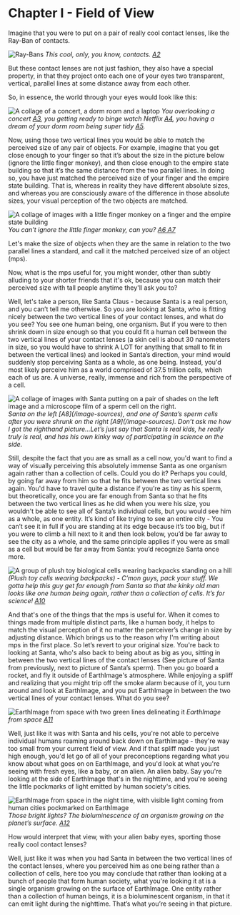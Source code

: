 
# Chapter I - Field of View

Imagine that you were to put on a pair of really cool contact lenses, like the Ray-Ban of contacts.

![Ray-Bans](../../public/images/understanding-our-whole/chapter-1/ray-bans.jpg)
<span style={imgDescStyle}><em>This cool, only, you know, contacts. [A2](/fullbook/image-sources#chapter-1---field-of-view)</em></span>

But these contact lenses are not just fashion, they also have a special property, in that they project onto each one of your eyes two transparent, vertical, parallel lines at some distance away from each other.

So, in essence, the world through your eyes would look like this:

![A collage of a concert, a dorm room and a laptop](../../public/images/understanding-our-whole/chapter-1/concert-dorm-room-laptop.png)
<span style={imgDescStyle}><em>You overlooking a concert [A3](/image-sources), you getting ready to binge watch Netflix [A4](/image-sources), you having a dream of your dorm room being super tidy [A5](/image-sources). </em></span>

Now, using those two vertical lines you would be able to match the perceived size of any pair of objects. For example, imagine that you get close enough to your finger so that it’s about the size in the picture below (ignore the little finger monkey), and then close enough to the empire state building so that it’s the same distance from the two parallel lines. In doing so, you have just matched the perceived size of your finger and the empire state building. That is, whereas in reality they have different absolute sizes, and whereas you are consciously aware of the difference in those absolute sizes, your visual perception of the two objects are matched.

![A collage of images with a little finger monkey on a finger and the empire state building](../../public/images/understanding-our-whole/chapter-1/little-finger-monkey-empire-state-building.png)
<span style={imgDescStyle}><em>You can’t ignore the little finger monkey, can you? [A6 A7](/image-sources)</em></span>

Let's make the size of objects when they are the same in relation to the two parallel lines a standard, and call it the matched perceived size of an object (mps).

Now, what is the mps useful for, you might wonder, other than subtly alluding to your shorter friends that it's ok, because you can match their perceived size with tall people anytime they'll ask you to?

Well, let's take a person, like Santa Claus - because Santa is a real person, and you can’t tell me otherwise. So you are looking at Santa, who is fitting nicely between the two vertical lines of your contact lenses, and what do you see? You see one human being, one organism. But if you were to then shrink down in size enough so that you could fit a human cell between the two vertical lines of your contact lenses (a skin cell is about 30 nanometers in size, so you would have to shrink A LOT for anything that small to fit in between the vertical lines) and looked in Santa’s direction, your mind would suddenly stop perceiving Santa as a whole, as one being. Instead, you'd most likely perceive him as a world comprised of 37.5 trillion cells, which each of us are. A universe, really, immense and rich from the perspective of a cell.
<br/>

<Image src="/images/understanding-our-whole/chapter-1/santa-and-his-sperm-cell.png" alt="A collage of images with Santa putting on a pair of shades on the left image and a microscope film of a sperm cell on the right." width={1000} height={500} />
<span style={imgDescStyle}><em>Santa on the left [A8](/image-sources), and one of Santa’s sperm cells after you were shrunk on the right [A9](/image-sources). Don’t ask me how I got the righthand picture…Let’s just say that Santa is real kids, he really truly is real, and has his own kinky way of participating in science on the side.</em></span>

Still, despite the fact that you are as small as a cell now, you'd want to find a way of visually perceiving this absolutely immense Santa as one organism again rather than a collection of cells. Could you do it? Perhaps you could, by going far away from him so that he fits between the two vertical lines again. You'd have to travel quite a distance if you’re as tiny as his sperm, but theoretically, once you are far enough from Santa so that he fits between the two vertical lines as he did when you were his size, you wouldn't be able to see all of Santa’s individual cells, but you would see him as a whole, as one entity. It’s kind of like trying to see an entire city - You can’t see it in full if you are standing at its edge because it’s too big, but if you were to climb a hill next to it and then look below, you’d be far away to see the city as a whole, and the same principle applies if you were as small as a cell but would be far away from Santa: you’d recognize Santa once more.

![A group of plush toy biological cells wearing backpacks standing on a hill](../../public/images/understanding-our-whole/chapter-1/biological-cells-wearing-backpacks-on-a-hill.jpg)
<span style={imgDescStyle}><em>(Plush toy cells wearing backpacks) - C’mon guys, pack your stuff. We gotta help this guy get far enough from Santa so that the kinky old man looks like one human being again, rather than a collection of cells. It’s for science! [A10](/fullbook/image-sources#chapter-1---field-of-view)</em></span>

And that's one of the things that the mps is useful for. When it comes to things made from multiple distinct parts, like a human body, it helps to match the visual perception of it no matter the perceiver’s change in size by adjusting distance. Which brings us to the reason why I'm writing about mps in the first place.
So let’s revert to your original size. You're back to looking at Santa, who's also back to being about as big as you, sitting in between the two vertical lines of the contact lenses (See picture of Santa from previously, next to picture of Santa’s sperm). Then you go board a rocket, and fly it outside of EarthImage's atmosphere. While enjoying a spliff and realizing that you might trip off the smoke alarm because of it, you turn around and look at EarthImage, and you put EarthImage in between the two vertical lines of your contact lenses. What do you see?

![EarthImage from space with two green lines delineating it](../../public/images/understanding-our-whole/chapter-1/earth-from-space-with-cool-contacts.jpg)
<span style={imgDescStyle}><em>EarthImage from space [A11](/fullbook/image-sources#chapter-1---field-of-view)</em></span>

Well, just like it was with Santa and his cells, you're not able to perceive individual humans roaming around back down on EarthImage - they're way too small from your current field of view. And if that spliff made you just high enough, you'd let go of all of your preconceptions regarding what you know about what goes on on EarthImage, and you'd look at what you're seeing with fresh eyes, like a baby, or an alien. An alien baby. Say you're looking at the side of EarthImage that's in the nighttime, and you're seeing the little pockmarks of light emitted by human society's cities.

![EarthImage from space in the night time, with visible light coming from human cities pockmarked on EarthImage](../../public/images/understanding-our-whole/chapter-1/earth-at-night-time.jpg)
<span style={imgDescStyle}><em>Those bright lights? The bioluminescence of an organism growing on the planet’s surface.  [A12](/fullbook/image-sources#chapter-1---field-of-view)</em></span>

How would interpret that view, with your alien baby eyes, sporting those really cool contact lenses?

Well, just like it was when you had Santa in between the two vertical lines of the contact lenses, where you perceived him as one being rather than a collection of cells, here too you may conclude that rather than looking at a bunch of people that form human society, what you're looking it at is a single organism growing on the surface of EarthImage. One entity rather than a collection of human beings, it is a bioluminescent organism, in that it can emit light during the nighttime. That’s what you’re seeing in that picture.

